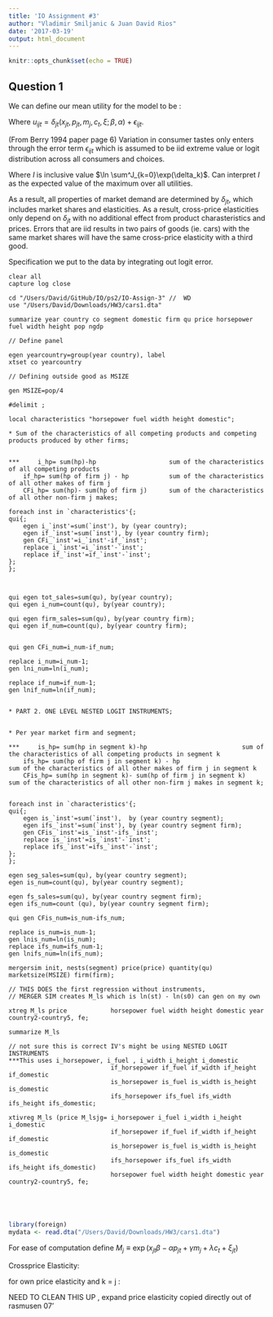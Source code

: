 ```yaml
---
title: 'IO Assignment #3'
author: "Vladimir Smiljanic & Juan David Rios"
date: '2017-03-19'
output: html_document
---
```


```r
knitr::opts_chunk$set(echo = TRUE)
```

## Question 1

We can define our mean utility for the model to be :

\begin{align*}

\delta_{jt} = x_{jt}\beta - \alpha p_{jt} + \gamma m_j + \lambda c_t + \xi_{jt}
\end{align*}

Where $u_{ijt} = \delta_{jt}(x_{jt}, p_{jt},m_j, c_t,\xi;\beta,\alpha) + \epsilon_{ijt}$.


(From Berry 1994 paper page 6) Variation in consumer tastes only enters through the error term $\epsilon_{ijt}$ which is assumed to be iid extreme value or logit distribution across all consumers and choices. 

\begin{align*}
F(\delta_{0t}\dots\delta_{Jt}) = \exp(-\exp(-I))\\
\end{align*}

Where $I$ is inclusive value $\ln \sum^J_{k=0}\exp(\delta_k)$. Can interpret $I$ as the expected value of the maximum over all utilities.

As a result, all properties of market demand are determined by $\delta_{jt}$, which includes market shares and elasticities. As a result, cross-price elasticities only depend on $\delta_{jt}$ with no additional effect from product charasteristics and prices. Errors that are iid results in two pairs of goods (ie. cars) with the same market shares will have the same cross-price elasticity with a third good. 

Specification we put to the data by integrating out logit error. 
\begin{align*}
s_{jt} &= \frac{\exp{\delta_{jt}}}{1 + \sum^{J}_{k=1} \exp(\delta_{kt})} \\
\ln{\widehat{s_{jt}}} - \ln{\widehat{s_{0t}}}  &=   x_{jt}\beta - \alpha p_{jt} + \gamma m_j + \lambda c_t + \xi_{jt} 
\end{align*}

```{}
clear all
capture log close

cd "/Users/David/GitHub/IO/ps2/IO-Assign-3" //  WD
use "/Users/David/Downloads/HW3/cars1.dta"

summarize year country co segment domestic firm qu price horsepower fuel width height pop ngdp

// Define panel 

egen yearcountry=group(year country), label
xtset co yearcountry

// Defining outside good as MSIZE

gen MSIZE=pop/4

#delimit ;

local characteristics "horsepower fuel width height domestic";

* Sum of the characteristics of all competing products and competing products produced by other firms;


*** 	i_hp= sum(hp)-hp 					sum of the characteristics of all competing products
	if_hp= sum(hp of firm j) - hp  			sum of the characteristics of all other makes of firm j
	CFi_hp= sum(hp)- sum(hp of firm j)		sum of the characteristics of all other non-firm j makes;
	
foreach inst in `characteristics'{;
qui{;
	egen i_`inst'=sum(`inst'), by (year country);
	egen if_`inst'=sum(`inst'), by (year country firm);
	gen CFi_`inst'=i_`inst'-if_`inst';
	replace i_`inst'=i_`inst'-`inst';
	replace if_`inst'=if_`inst'-`inst';
};
};



qui egen tot_sales=sum(qu), by(year country);
qui egen i_num=count(qu), by(year country);

qui egen firm_sales=sum(qu), by(year country firm);
qui egen if_num=count(qu), by(year country firm);


qui gen CFi_num=i_num-if_num;

replace i_num=i_num-1;
gen lni_num=ln(i_num);

replace if_num=if_num-1;
gen lnif_num=ln(if_num);


* PART 2. ONE LEVEL NESTED LOGIT INSTRUMENTS;


* Per year market firm and segment;

*** 	is_hp= sum(hp in segment k)-hp 							sum of the characteristics of all competing products in segment k
	ifs_hp= sum(hp of firm j in segment k) - hp  					sum of the characteristics of all other makes of firm j in segment k
	CFis_hp= sum(hp in segment k)- sum(hp of firm j in segment k)		sum of the characteristics of all other non-firm j makes in segment k;


foreach inst in `characteristics'{;
qui{;
	egen is_`inst'=sum(`inst'),  by (year country segment);
	egen ifs_`inst'=sum(`inst'), by (year country segment firm);
	gen CFis_`inst'=is_`inst'-ifs_`inst';
	replace is_`inst'=is_`inst'-`inst';
	replace ifs_`inst'=ifs_`inst'-`inst';
};
};

egen seg_sales=sum(qu), by(year country segment);
egen is_num=count(qu), by(year country segment);

egen fs_sales=sum(qu), by(year country segment firm);
egen ifs_num=count (qu), by(year country segment firm);

qui gen CFis_num=is_num-ifs_num;

replace is_num=is_num-1;
gen lnis_num=ln(is_num);
replace ifs_num=ifs_num-1;
gen lnifs_num=ln(ifs_num);

mergersim init, nests(segment) price(price) quantity(qu) marketsize(MSIZE) firm(firm);

// THIS DOES the first regression without instruments,
// MERGER SIM creates M_ls which is ln(st) - ln(s0) can gen on my own

xtreg M_ls price 			horsepower fuel width height domestic year country2-country5, fe;

summarize M_ls

// not sure this is correct IV's might be using NESTED LOGIT INSTRUMENTS
***This uses i_horsepower, i_fuel , i_width i_height i_domestic
							if_horsepower if_fuel if_width if_height if_domestic
							is_horsepower is_fuel is_width is_height is_domestic
							ifs_horsepower ifs_fuel ifs_width ifs_height ifs_domestic;
							
xtivreg M_ls (price M_lsjg= i_horsepower i_fuel i_width i_height i_domestic
							if_horsepower if_fuel if_width if_height if_domestic
							is_horsepower is_fuel is_width is_height is_domestic
							ifs_horsepower ifs_fuel ifs_width ifs_height ifs_domestic)
							horsepower fuel width height domestic year country2-country5, fe;





```

```r
library(foreign)
mydata <- read.dta("/Users/David/Downloads/HW3/cars1.dta")
```
For ease of computation define $M_j \equiv \exp(x_{jt}\beta - \alpha p_{jt} + \gamma m_j + \lambda c_t + \xi_{jt})$

Crossprice Elasticity:

\begin{align*}
s_{jt} &= \frac{\exp(\delta_{jt})}{1 + \sum^{J}_{k=1} \exp(\delta_{kt})} \\
s_{jt} &= \frac{M_j}{1 + \sum^{J}_{k=1} M_k} \\
\frac{\partial M_j}{\partial p_{kt}} &= 0\\
\frac{\partial s_{jt}}{\partial p_{kt}} &= \frac{\frac{\partial M_j}{\partial p_{kt}}}{1 + \sum^{J}_{k=1} M_k} + \frac{-M_j}{(1 +\sum^{J}_{k=1} M_k)^2} \times \frac{\partial M_k}{\partial p_{kt}} \\
\frac{\partial s_{jt}}{\partial p_{kt}} &= \frac{0}{1 + \sum^{J}_{k=1} M_k} + \frac{-M_j}{(1 +\sum^{J}_{k=1} M_k)^2} \times (-\alpha M_k)\\
\frac{\partial s_{jt}}{\partial p_{kt}} &= \alpha \times \frac{M_j}{1 +\sum^{J}_{k=1} M_k} \times \frac{M_k}{1 + \sum^{J}_{k=1} M_k}\\
\frac{\partial s_{jt}}{\partial p_{kt}} &= \alpha s_{jt}s_{kt}\\
\end{align*}

for own price elasticity and k = j : 
\begin{align*}
\frac{\partial s_{jt}}{\partial p_{jt}} &= \frac{\frac{\partial M_j}{\partial p_{jt}}}{1 + \sum^{J}_{k=1} M_k} + \frac{-M_j}{(1 + \sum^{J}_{k=1} M_k)^2} \times \frac{\partial M_j}{\partial p_{jt}} \\
\frac{\partial s_{jt}}{\partial p_{jt}} &= \frac{-\alpha M_j}{1 + \sum^{J}_{k=1} M_j} + \frac{-M_j}{( 1 + \sum^{J}_{k=1} M_k)^2} \times (-\alpha M_j)\\
\frac{\partial s_{jt}}{\partial p_{jt}} &=  - \alpha s_{jt}  + \alpha s^2_{jt}\\
\frac{\partial s_{jt}}{\partial p_{jt}} &=  - \alpha s_{jt}(1 - s_{jt})\\
\end{align*}

NEED TO CLEAN THIS UP , expand price elasticity copied directly out of rasmusen 07'
